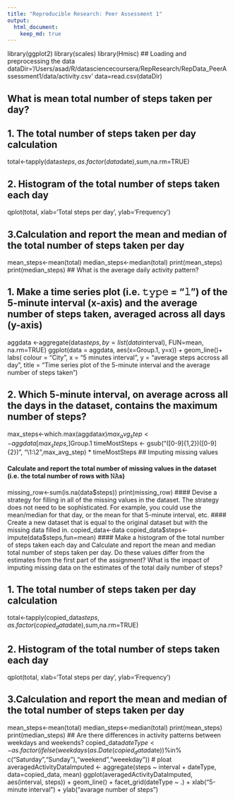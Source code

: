 ```yaml
---
title: "Reproducible Research: Peer Assessment 1"
output: 
  html_document:
    keep_md: true
---
```


library(ggplot2)
library(scales)
library(Hmisc)
## Loading and preprocessing the data
dataDir='/Users/asad/R/datasciencecoursera/RepResearch/RepData_PeerAssessment1/data/activity.csv'
data=read.csv(dataDir)


## What is mean total number of steps taken per day?

## 1. The total number of steps taken per day calculation
total<-tapply(data$steps,as.factor(data$date),sum,na.rm=TRUE)

## 2. Histogram of the total number of steps taken each day

qplot(total, xlab='Total steps per day', ylab='Frequency')

## 3.Calculation and report the mean and median of the total number of steps taken per day
mean_steps<-mean(total)
median_steps<-median(total)
print(mean_steps)
print(median_steps)
## What is the average daily activity pattern?

## 1. Make a time series plot (i.e. 𝚝𝚢𝚙𝚎 = "𝚕") of the 5-minute interval (x-axis) and the average number of steps taken, averaged across all days (y-axis)
aggdata <-aggregate(data$steps, by=list(data$interval), 
  FUN=mean, na.rm=TRUE)
ggplot(data = aggdata, aes(x=Group.1, y=x)) + 
  geom_line()+
  labs( colour = "City",
        x = "5 minutes interval",
        y = "average steps accross all day",
        title = "Time series plot of the 5-minute interval and the average number of steps taken")

## 2. Which 5-minute interval, on average across all the days in the dataset, contains the maximum number of steps?
 max_steps<-which.max(aggdata$x)
max_avg_step<-aggdata[max_steps,]$Group.1
timeMostSteps <-  gsub("([0-9]{1,2})([0-9]{2})", "\\1:\\2",max_avg_step)
* timeMostSteps
## Imputing missing values

#### Calculate and report the total number of missing values in the dataset (i.e. the total number of rows with 𝙽𝙰s)
missing_row<-sum(is.na(data$steps))
print(missing_row)
#### Devise a strategy for filling in all of the missing values in the dataset. The strategy does not need to be sophisticated. For example, you could use the mean/median for that day, or the mean for that 5-minute interval, etc.
#### Create a new dataset that is equal to the original dataset but with the missing data filled in.
copied_data<-data
copied_data$steps<-impute(data$steps,fun=mean)
#### Make a histogram of the total number of steps taken each day and Calculate and report the mean and median total number of steps taken per day. Do these values differ from the estimates from the first part of the assignment? What is the impact of imputing missing data on the estimates of the total daily number of steps?

## 1. The total number of steps taken per day calculation
total<-tapply(copied_data$steps,as.factor(copied_data$date),sum,na.rm=TRUE)

## 2. Histogram of the total number of steps taken each day

qplot(total, xlab='Total steps per day', ylab='Frequency')

## 3.Calculation and report the mean and median of the total number of steps taken per day
mean_steps<-mean(total)
median_steps<-median(total)
print(mean_steps)
print(median_steps)
## Are there differences in activity patterns between weekdays and weekends?
copied_data$dateType<-as.factor(ifelse(weekdays(as.Date(copied_data$date))%in% c("Saturday","Sunday"),"weekend","weeekday"))
# ploat
averagedActivityDataImputed <- aggregate(steps ~ interval + dateType, data=copied_data, mean)
ggplot(averagedActivityDataImputed, aes(interval, steps)) + 
    geom_line() + 
    facet_grid(dateType ~ .) +
    xlab("5-minute interval") + 
    ylab("avarage number of steps")